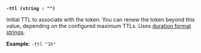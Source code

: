 <a id="token-flag-ttl" />

**`-ttl (string : "")`**

Initial TTL to associate with the token. You can renew the token beyond this 
value, depending on the configured maximum TTLs. Uses 
[duration format strings](/vault/docs/concepts/duration-format).

**Example**: `-ttl "1h"`